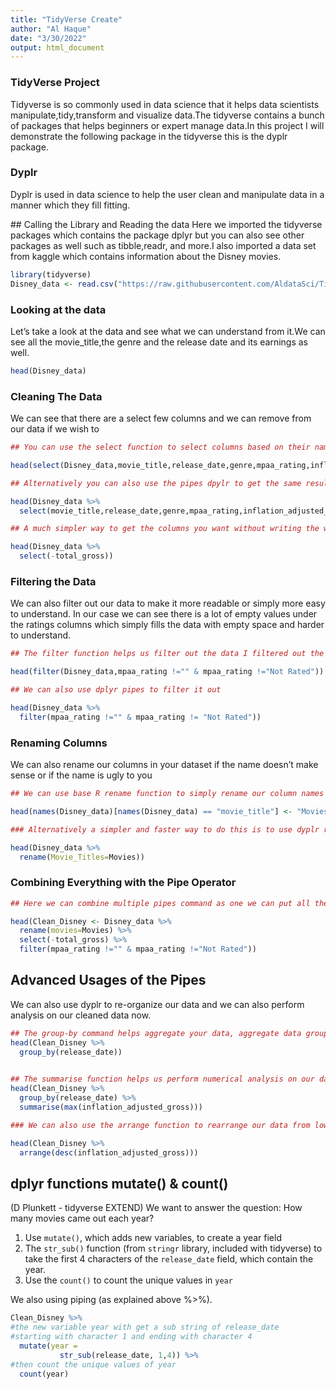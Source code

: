 ```yaml
---
title: "TidyVerse Create"
author: "Al Haque"
date: "3/30/2022"
output: html_document
---
```

### TidyVerse Project
 Tidyverse is so commonly used in data science that it helps data scientists manipulate,tidy,transform and visualize data.The tidyverse contains a bunch of packages that helps beginners or expert manage data.In this project I will demonstrate the following package in the tidyverse this is the dyplr package.
 

### Dyplr 
  Dyplr is used in data science to help the user clean and manipulate data in a manner which they fill fitting. 
  
  
  ## Calling the Library and Reading the data 
 Here we imported the tidyverse packages which contains the package dplyr but you can also see other packages as well such as tibble,readr, and more.I also imported a data set from kaggle which contains information about the Disney movies. 

```r
library(tidyverse)
Disney_data <- read.csv("https://raw.githubusercontent.com/AldataSci/TidyVerse/main/disney_movies.csv",sep=",",header=TRUE)
```

### Looking at the data
  Let's take a look at the data and see what we can understand from it.We can see all the movie_title,the genre and the release date and its earnings as well. 
```r
head(Disney_data)
```

### Cleaning The Data
  We can see that there are a select few columns and we can remove from our data if we wish to
```r
## You can use the select function to select columns based on their names 

head(select(Disney_data,movie_title,release_date,genre,mpaa_rating,inflation_adjusted_gross))

## Alternatively you can also use the pipes dpylr to get the same results!! 

head(Disney_data %>%
  select(movie_title,release_date,genre,mpaa_rating,inflation_adjusted_gross))

## A much simpler way to get the columns you want without writing the whole columns name out is to write a minus sign next to the column you don't want.

head(Disney_data %>%
  select(-total_gross))

```

### Filtering the Data
  We can also filter out our data to make it more readable or simply more easy to understand. In our case we can see there is a lot of empty values under the ratings columns which simply fills the data with empty space and harder to understand.
  
```r
## The filter function helps us filter out the data I filtered out the observations in the rating columns that contains empty space or if the ratings says not rated

head(filter(Disney_data,mpaa_rating !="" & mpaa_rating !="Not Rated"))

## We can also use dplyr pipes to filter it out

head(Disney_data %>%
  filter(mpaa_rating !="" & mpaa_rating != "Not Rated"))

```
### Renaming Columns 
 We can also rename our columns in your dataset if the name doesn't make sense or if the name is ugly to you 
 
```r
## We can use base R rename function to simply rename our column names in our dataset.In this case we will rename our movie_title column to Movies 

head(names(Disney_data)[names(Disney_data) == "movie_title"] <- "Movies")

### Alternatively a simpler and faster way to do this is to use dyplr rename function where we will pipe the disney_data rename the columns we want and get a new dataset with the changed column names saved to it the new name you want to give goes to the left of =, in this case it is Movie_Titles I want to rename to while the right of = is the old name of the column Movies. 

head(Disney_data %>%
  rename(Movie_Titles=Movies))
```
### Combining Everything with the Pipe Operator
```r
## Here we can combine multiple pipes command as one we can put all the changes we did to the dataset into one R pipe command that is the awesome power of the pipe operator.. and we save our data in a dataframe called Clean Disney.. 

head(Clean_Disney <- Disney_data %>%
  rename(movies=Movies) %>%
  select(-total_gross) %>%
  filter(mpaa_rating !="" & mpaa_rating !="Not Rated"))

```
 
## Advanced Usages of the Pipes
 We can also use dyplr to re-organize our data and we can also perform analysis on our cleaned data now. 
 
```r
## The group-by command helps aggregate your data, aggregate data groups your data into a specific category, 
head(Clean_Disney %>%
  group_by(release_date))
  
```
```r
## The summarise function helps us perform numerical analysis on our data so using the max function we use the max value of the column. 
head(Clean_Disney %>%
  group_by(release_date) %>%
  summarise(max(inflation_adjusted_gross)))

```
```r
### We can also use the arrange function to rearrange our data from low-to high with the desc function arranging our data can help provide more additional insights to perform. 

head(Clean_Disney %>%
  arrange(desc(inflation_adjusted_gross)))
```

## dplyr functions mutate() & count()
(D Plunkett - tidyverse EXTEND)
We want to answer the question: How many movies came out each year?   

1. Use `mutate()`, which adds new variables, to create a year field
2. The `str_sub()` function (from `stringr` library, included with tidyverse) to take the first 4 characters of the `release_date` field, which contain the year.
3. Use the `count()` to count the unique values in `year`

We also using piping (as explained above %>%).

```r
Clean_Disney %>% 
#the new variable year with get a sub string of release_date
#starting with character 1 and ending with character 4
  mutate(year = 
           str_sub(release_date, 1,4)) %>%
#then count the unique values of year
  count(year)
```


 